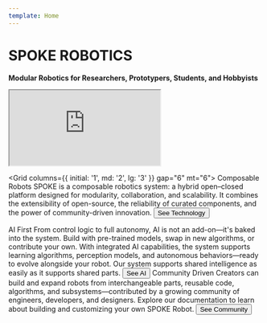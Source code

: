 ```yaml
---
template: Home
---
```


# SPOKE ROBOTICS

**Modular Robotics for Researchers, Prototypers, Students, and Hobbyists**

<iframe src='https://my.spline.design/spokehome10working-JU0l1kbq37bGD5IjtCjJ0JWy/' style={{ width: '100%', height: '800px', border: 0 }}></iframe>

<Grid columns={{ initial: '1', md: '2', lg: '3' }} gap="6" mt="6">
  <FeatureBox>
    <Heading size="4">Composable Robots</Heading>
    <Text mt="2">
      SPOKE is a composable robotics system: a hybrid open–closed platform designed for modularity, collaboration, and scalability. It combines the extensibility of open-source, the reliability of curated components, and the power of community-driven innovation.
    </Text>
    <Button asChild>
      <NextLink href="/technology">See Technology</NextLink>
    </Button>
  </FeatureBox>

  <FeatureBox>
    <Heading size="4">AI First</Heading>
    <Text mt="2">
      From control logic to full autonomy, AI is not an add-on—it's baked into the system. Build with pre-trained models, swap in new algorithms, or contribute your own. With integrated AI capabilities, the system supports learning algorithms, perception models, and autonomous behaviors—ready to evolve alongside your robot. Our system supports shared intelligence as easily as it supports shared parts.
    </Text>
    <Button asChild>
      <NextLink href="/AI">See AI</NextLink>
    </Button>
  </FeatureBox>

  <FeatureBox>
    <Heading size="4">Community Driven</Heading>
    <Text mt="2">
      Creators can build and expand robots from interchangeable parts, reusable code, algorithms, and subsystems—contributed by a growing community of engineers, developers, and designers. Explore our documentation to learn about building and customizing your own SPOKE Robot.
    </Text>
    <Button asChild>
      <NextLink href="/community">See Community</NextLink>
    </Button>
  </FeatureBox>
</Grid>

<NewsletterForm />
